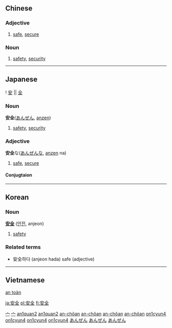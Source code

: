 {{zh-hanzi|[[安]][[全]]}}
==Chinese==
{{zh-pinyin|ānquán|an-chôan|on<sup>1</sup> cyun<sup>4</sup>}}
===Adjective===
# [[safe]], [[secure]]

===Noun===
# [[safety]], [[security]]
[[Category:zh-tw:Adjectives|宀]]
[[Category:zh-tw:Nouns|宀]]
[[Category:zh-cn:Adjectives|an1quan2]]
[[Category:zh-cn:Nouns|an1quan2]]
[[Category:nan-tw:Adjectives|an-chôan]]
[[Category:nan-tw:Nouns|an-chôan]]
[[Category:nan-cn:Adjectives|an-chôan]]
[[Category:nan-cn:Nouns|an-chôan]]
[[Category:yue-hk:Adjectives|on1cyun4]]
[[Category:yue-hk:Nouns|on1cyun4]]
[[Category:yue-cn:Adjectives|on1cyun4]]
[[Category:yue-cn:Nouns|on1cyun4]]
----

== Japanese == 
{{ja-kanjitab-top}}
! [[安]] || [[全]]
{{ja-kanjitab-bottom}}
[[Category:Japanese language|あんぜん]]
===Noun===
[[Category:Japanese nouns|あんぜん]]
'''安全'''([[あんぜん]], [[anzen]])
#[[safety]], [[security]]


===Adjective===
[[Category:な-Adjectives|あんぜん]]
'''安全'''な([[あんぜん]]な, [[anzen]] na)
# [[safe]], [[secure]]
====Conjugtaion====
{{ja-na|安全|あんぜん|anzen}}

----
==Korean==
===Noun===
'''[[安]][[全]]''' ([[안전]], anjeon)
#[[safety]]

===Related terms===
*安全하다 (anjeon hada) safe (adjective)

----

==Vietnamese==
[[an toàn]]

[[ja:安全]]
[[pl:安全]]
[[fi:安全]]